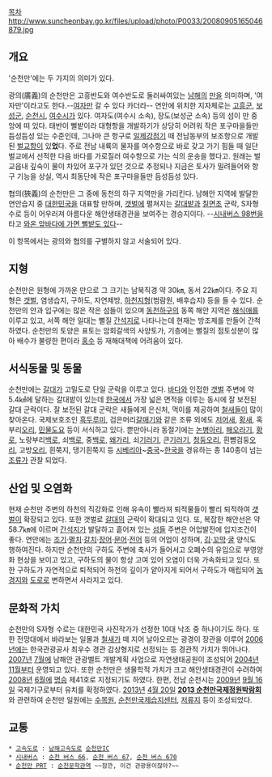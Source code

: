 [[목차]]
http://www.suncheonbay.go.kr/files/upload/photo/P0033/20080905165046879.jpg

== 개요 ==
'순천만'에는 두 가지의 의미가 있다.

광의(廣義)의 순천만은 고흥반도와 여수반도로 둘러싸여있는 [[남해]]의 [[만]]을 의미하며, '여자만'이라고도 한다.--[[여자]]만 갈 수 있다 카더라-- 연안에 위치한 지자체로는 [[고흥군]], [[보성군]], [[순천시]], [[여수시]]가 있다. 여자도(여수시 소속), 장도(보성군 소속) 등의 섬이 만 중앙에 떠 있다. 태반이 뻘밭이라 대형항을 개발하기가 상당히 어려워 작은 포구마을들만 듬성듬성 있는 수준인데, 그나마 큰 항구로 [[일제강점기]] 때 전남동부의 보조항으로 개발된 [[벌교]]항이 있'''었'''다. 주로 전남 내륙의 물자를 여수항으로 바로 갖고 가기 힘들 때 일단 벌교에서 선적한 다음 바다를 가로질러 여수항으로 가는 식의 운송을 했다고. 원래는 벌교읍내 깊숙이 물이 차있어 포구가 있던 것으로 추정되나 지금은 토사가 밀려들어와 항구 기능을 상실, 역시 최동단에 작은 포구마을들만 듬성듬성 있다.

협의(狹義)의 순천만은 그 중에 동천의 하구 지역만을 가리킨다. 남해안 지역에 발달한 연안습지 중 [[대한민국]]을 대표할 만하며, [[갯벌]]에 펼쳐지는 [[갈대]]밭과 [[칠면초]] 군락, S자형 수로 등이 어우러져 아름다운 해안생태경관을 보여주는 경승지이다. --[[순천 버스 98|시내버스 98번]]을 타고 [[응답하라 1994|와온 앞바다에 가면 뻘밭도 있다]]--

이 항목에서는 광의와 협의를 구별하지 않고 서술되어 있다.

== 지형 ==
순천만은 원형에 가까운 만으로 그 크기는 남북직경 약 30㎞, 동서 22㎞이다. 주요 지형은 [[갯벌]], 염생습지, 구하도, 자연제방, [[하천]]지형(범람원, 배후습지) 등을 들 수 있다. 순천만의 안과 입구에는 많은 작은 섬들이 있으며 [[동천]]하구의 동쪽 해안 지역은 [[해식애]]를 이루고 있고, 서쪽 해안 일대는 뻘질 [[간석지]]로 나타나는데 현재는 방조제를 만들어 간척하였다. 순천만의 토양은 표토는 암회갈색의 사양토가, 기층에는 뻘질의 점토성분이 많아 배수가 불량한 편이라 [[홍수]] 등 재해대책에 어려움이 있다.

== 서식동물 및 동물 ==
순천만에는 [[갈대]]가 고밀도로 단일 군락을 이루고 있다. [[바다]]와 인접한 [[갯벌]] 주변에 약 5.4㎢에 달하는 갈대밭이 있는데 [[한국]]에서 가장 넓은 면적을 이루는 동시에 잘 보전된 갈대 군락이다. 잘 보전된 갈대 군락은 새들에게 은신처, 먹이를 제공하여 [[철새]]들이 많이 찾아온다. 국제보호조인 [[흑두루미]], 검은머리[[갈매기]]와 같은 조류 외에도 [[저어새]], [[황새]], 혹부리[[오리]], [[민물도요]] 등이 서식하고 있다. 뿐만아니라 동절기에는 [[논병아리]], [[해오라기]], [[황로]], 노랑부리[[백로]], 쇠[[백로]], 중[[백로]], [[왜가리]], 쇠[[기러기]], 큰[[기러기]], [[청둥오리]], 흰뺨검둥[[오리]], 고방[[오리]], 흰쭉지, 댕기흰쭉지 등 [[시베리아]]~[[중국]]~[[한국]]을 경유하는 종 140종이 넘는 [[조류]]가 관찰 되었다.

== 산업 및 오염화 ==
현재 순천만 주변의 하천의 직강화로 인해 유속이 빨라져 퇴적물들이 빨리 퇴적하여 [[갯벌]]이 확장되고 있다. 또한 갯벌로 [[갈대]]의 군락이 확대되고 있다. 또, 복잡한 해안선은 약 58.7㎞에 이르며 [[간석지]]가 발달하고 흩어져 있는 [[섬]]들 주변은 어업발전에 입지조건이 좋다. 연안에는 [[조기]]·[[멸치]]·[[갈치]]·[[장어]]·[[문어]]·[[전어]] 등의 어업이 성하며, [[김]]·[[꼬막]]·[[굴]] 양식도 행하여진다. 하지만 순천만의 구하도 주변에 축사가 들어서고 오폐수의 유입으로 부영양화 현상을 보이고 있고, 구하도의 물이 항상 고여 있어 오염이 더욱 가속화되고 있다. 또한 구하도가 자연적으로 퇴적되어 하천의 깊이가 얕아지게 되어서 구하도가 매립되어 [[농경지]]와 [[도로]]로 변하면서 사라지고 있다.

== 문화적 가치 ==
순천만의 S자형 수로는 대한민국 사진작가가 선정한 10대 낙조 중 하나이기도 하다. 또한 전망대에서 바라보는 일몰과 [[철새]]가 떼 지어 날아오르는 광경이 장관을 이루어 [[2006년]]에는 한국관광공사 최우수 경관 감상형지로 선정되는 등 경관적 가치가 뛰어나다. [[2007년]] [[7월]]에 남해안 관광벨트 개발계획 사업으로 자연생태공원이 조성되어 [[2004년]] [[11월]]부터 운영되고 있다. 또한 순천만은 생물학적 가치가 크고 해안생태경관이 수려하여 [[2008년]] [[6월]]에 [[명승]] 제41호로 지정되기도 하였다. 한편, 전남 순천시는 [[2009년]] [[9월 16일]] 국제기구로부터 유치를 확정하였다. [[2013년]] [[4월 20일]] '''[[2013 순천만국제정원박람회]]'''와 관련하여 순천만 일원에는 [[수목원]], [[순천만국제습지센터]], [[저류지]] 등이 조성되었다.

== 교통 ==
 * [[고속도로]] : [[남해고속도로]] [[순천만IC]]
 * [[시내버스]] : [[순천 버스 66]], [[순천 버스 67]], [[순천 버스 670]]
 * [[순천만 PRT]] : [[순천문학관역]] ~~잠깐, 이건 관광용이잖아?~~
